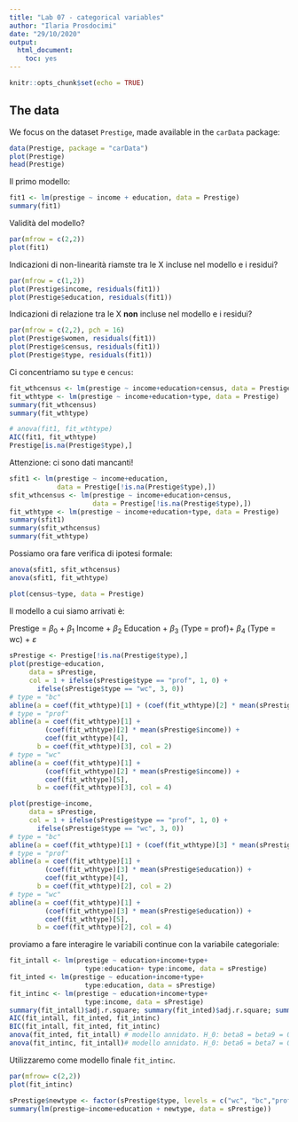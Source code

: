 ```yaml
---
title: "Lab 07 - categorical variables"
author: "Ilaria Prosdocimi"
date: "29/10/2020"
output: 
  html_document: 
    toc: yes
---
```


```r
knitr::opts_chunk$set(echo = TRUE)
```

## The data 

We focus on the dataset `Prestige`, made available in the `carData` package: 

```r
data(Prestige, package = "carData")
plot(Prestige)
head(Prestige)
```

Il primo modello: 

```r
fit1 <- lm(prestige ~ income + education, data = Prestige)
summary(fit1)
```

Validità del modello?

```r
par(mfrow = c(2,2))
plot(fit1)
```

Indicazioni di non-linearità riamste tra le X incluse nel modello e i residui? 

```r
par(mfrow = c(1,2))
plot(Prestige$income, residuals(fit1))
plot(Prestige$education, residuals(fit1))
```


Indicazioni di relazione tra le X **non** incluse nel modello e i residui? 

```r
par(mfrow = c(2,2), pch = 16)
plot(Prestige$women, residuals(fit1))
plot(Prestige$census, residuals(fit1))
plot(Prestige$type, residuals(fit1))
```

Ci concentriamo su `type` e `cencus `: 

```r
fit_wthcensus <- lm(prestige ~ income+education+census, data = Prestige)
fit_wthtype <- lm(prestige ~ income+education+type, data = Prestige)
summary(fit_wthcensus)
summary(fit_wthtype)
```


```r
# anova(fit1, fit_wthtype)
AIC(fit1, fit_wthtype)
Prestige[is.na(Prestige$type),]
```

Attenzione: ci sono dati mancanti!


```r
sfit1 <- lm(prestige ~ income+education, 
            data = Prestige[!is.na(Prestige$type),])
sfit_wthcensus <- lm(prestige ~ income+education+census, 
                     data = Prestige[!is.na(Prestige$type),])
fit_wthtype <- lm(prestige ~ income+education+type, data = Prestige)
summary(sfit1)
summary(sfit_wthcensus)
summary(fit_wthtype)
```

Possiamo ora fare verifica di ipotesi formale: 

```r
anova(sfit1, sfit_wthcensus)
anova(sfit1, fit_wthtype)
```

```r
plot(census~type, data = Prestige)
```

Il modello a cui siamo arrivati è: 

Prestige = $\beta_0$ + $\beta_1$ Income + $\beta_2$ Education + $\beta_3$ (Type = prof)+ $\beta_4$ (Type = wc) + $\varepsilon$ 

```r
sPrestige <- Prestige[!is.na(Prestige$type),]
plot(prestige~education, 
     data = sPrestige,
     col = 1 + ifelse(sPrestige$type == "prof", 1, 0) +
       ifelse(sPrestige$type == "wc", 3, 0))
# type = "bc"
abline(a = coef(fit_wthtype)[1] + (coef(fit_wthtype)[2] * mean(sPrestige$income)), b = coef(fit_wthtype)[3], col = 1)
# type = "prof"
abline(a = coef(fit_wthtype)[1] + 
         (coef(fit_wthtype)[2] * mean(sPrestige$income)) +
         coef(fit_wthtype)[4], 
       b = coef(fit_wthtype)[3], col = 2)
# type = "wc"
abline(a = coef(fit_wthtype)[1] + 
         (coef(fit_wthtype)[2] * mean(sPrestige$income)) +
         coef(fit_wthtype)[5], 
       b = coef(fit_wthtype)[3], col = 4)
```



```r
plot(prestige~income, 
     data = sPrestige,
     col = 1 + ifelse(sPrestige$type == "prof", 1, 0) +
       ifelse(sPrestige$type == "wc", 3, 0))
# type = "bc"
abline(a = coef(fit_wthtype)[1] + (coef(fit_wthtype)[3] * mean(sPrestige$education)), b = coef(fit_wthtype)[2], col = 1)
# type = "prof"
abline(a = coef(fit_wthtype)[1] + 
         (coef(fit_wthtype)[3] * mean(sPrestige$education)) +
         coef(fit_wthtype)[4], 
       b = coef(fit_wthtype)[2], col = 2)
# type = "wc"
abline(a = coef(fit_wthtype)[1] + 
         (coef(fit_wthtype)[3] * mean(sPrestige$education)) +
         coef(fit_wthtype)[5], 
       b = coef(fit_wthtype)[2], col = 4)
```

proviamo a fare interagire le variabili continue con la variabile categoriale: 

```r
fit_intall <- lm(prestige ~ education+income+type+
                   type:education+ type:income, data = sPrestige)
fit_inted <- lm(prestige ~ education+income+type+
                   type:education, data = sPrestige)
fit_intinc <- lm(prestige ~ education+income+type+
                   type:income, data = sPrestige)
summary(fit_intall)$adj.r.square; summary(fit_inted)$adj.r.square; summary(fit_intinc)$adj.r.square
AIC(fit_intall, fit_inted, fit_intinc)
BIC(fit_intall, fit_inted, fit_intinc)
anova(fit_inted, fit_intall) # modello annidato. H_0: beta8 = beta9 = 0
anova(fit_intinc, fit_intall)# modello annidato. H_0: beta6 = beta7 = 0
```

Utilizzaremo come modello finale `fit_intinc`. 

```r
par(mfrow= c(2,2))
plot(fit_intinc)
```

```r
sPrestige$newtype <- factor(sPrestige$type, levels = c("wc", "bc","prof"))
summary(lm(prestige~income+education + newtype, data = sPrestige))
```

